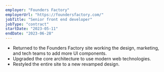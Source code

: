 ```yaml
---
employer: "Founders Factory"
employerUrl: "https://foundersfactory.com/"
jobTitle: "Senior front end developer"
jobType: "contract"
startDate: "2023-05-11"
endDate: "2023-06-28"
---
```



- Returned to the <InternalLink href="founders-factory">Founders Factory</InternalLink> site working the design, marketing, and tech teams to add more UI components.
- Upgraded the core architecture to use modern web technologies.
- Restyled the entire site to a new revamped design.
